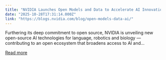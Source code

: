 ```yaml
---
title: "NVIDIA Launches Open Models and Data to Accelerate AI Innovation Across Language, Biology and Robotics"
date: "2025-10-28T17:31:14.000Z"
link: "https://blogs.nvidia.com/blog/open-models-data-ai/"
---
```


Furthering its deep commitment to open source, NVIDIA is unveiling new open-source AI technologies for language, robotics and biology — contributing to an open ecosystem that broadens access to AI and...

[Read more](https://blogs.nvidia.com/blog/open-models-data-ai/)
